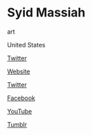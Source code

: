 # Syid Massiah

<Skills>

art

</Skills>

<Location>

United States

</Location>

<Personal>

[Twitter](https://twitter.com/SyidMassiah)

</Personal>

<Business>

[Website](http://morefiregames.com)

[Twitter](https://twitter.com/MoreFireGames)

[Facebook](http://facebook.com/MoreFireGames)

[YouTube](https://www.youtube.com/c/MoreFireGames)

[Tumblr](http://morefiregames.tumblr.com)

</Business>


